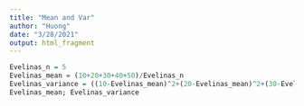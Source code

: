 ```yaml
---
title: "Mean and Var"
author: "Huong"
date: "3/28/2021"
output: html_fragment
---
```


```r
Evelinas_n = 5
Evelinas_mean = (10+20+30+40+50)/Evelinas_n
Evelinas_variance = ((10-Evelinas_mean)^2+(20-Evelinas_mean)^2+(30-Evelinas_mean)^2+(40-Evelinas_mean)^2+(50-Evelinas_mean)^2)/(Evelinas_n-1)
Evelinas_mean; Evelinas_variance
```

